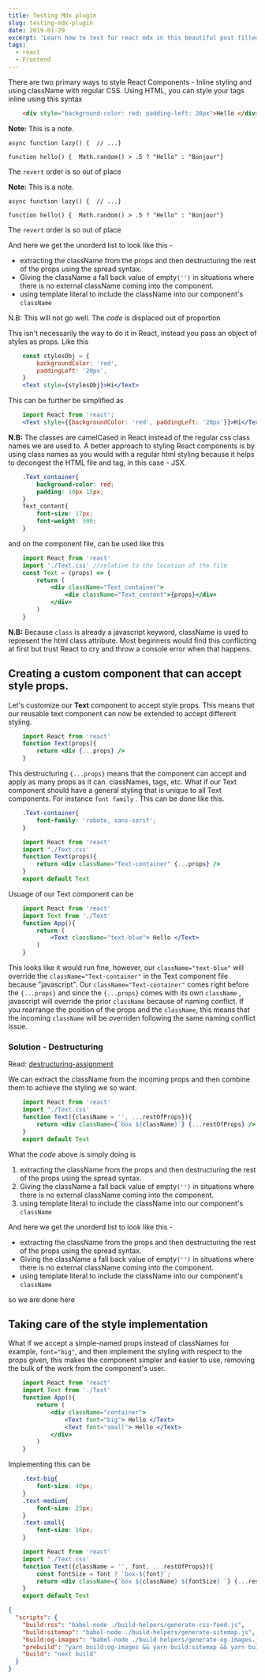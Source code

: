 ```yaml
---
title: Testing Mdx plugin
slug: testing-mdx-plugin
date: 2019-01-29
excerpt: 'Learn how to test for react mdx in this beautiful post filled with tryouts'
tags: 
  - react
  - Frontend
---
```


There are two primary ways to style React Components - Inline styling and using className with regular CSS. 
Using HTML, you can style your tags inline using this syntax
```html
	<div style="background-color: red; padding-left: 20px">Hello </div>
```

<Alerts type="alert">

__Note:__ This is a note.
```
async function lazy() {  // ...}

function hello() {  Math.random() > .5 ? "Hello" : "Bonjour"}

```

The `revert` order is so out of place

</Alerts>
<Alerts type="success">

__Note:__ This is a note.
```
async function lazy() {  // ...}

function hello() {  Math.random() > .5 ? "Hello" : "Bonjour"}

```

The `revert` order is so out of place

 And here we get the unorderd list to look like this -

 - extracting the className from the props and then destructuring the rest of the props using the spread syntax. 
 - Giving the className a fall back value of empty`('')` in situations where there is no external className coming into the component. 
 - using template literal to include the className into our component's `className`

</Alerts>

<Alerts type="info">
  N.B: This will not go well. The <em>code</em> is displaced out of proportion
</Alerts>

This isn't necessarily the way to do it in React, instead you pass an object of styles as props. Like this 
```jsx
	const stylesObj = {
		backgroundColor: 'red',
		paddingLeft: '20px',
	}
	<Text style={stylesObj}>Hi</Text>
```
This can be further be simplified as 
```jsx
    import React from 'react';
	<Text style={{backgroundColor: 'red', paddingLeft: '20px'}}>Hi</Text>
```
**N.B:** The classes are camelCased in React instead of the regular css class names we are used to.
A better approach to styling React components is by using class names as you would with a regular html styling because it helps to decongest the HTML file and tag, in this case - JSX.
```css
	.Text_container{
		background-color: red;
		padding: 10px 15px;
	}
	Text_content{
		font-size: 17px;
		font-weight: 500;
	}
```
and on the component file, can be used like this
```jsx
	import React from 'react'
	import './Text.css' //relative to the location of the file
	const Text = (props) => {
		return (
			<div className="Text_container">
				<div className="Text_content">{props}</div>
			</div>
		)
	}
```
**N.B:** Because `class` is already a javascript keyword, className is used to represent the html class attribute. Most beginners would find this conflicting at first but trust React to cry and throw a console error when that happens. 
## Creating a custom component that can accept style props. 
Let's customize our **Text** component to accept style props. This means that our reusable text component can now be extended to accept different styling. 
```jsx
	import React from 'react'
	function Text(props){
		return <div {...props} />
	}
```
This destructuring  `{...props}` means that the component can accept and apply as many props as it can. classNames, tags, etc.
What if our Text component should have a general styling that is unique to all Text components. For instance `font family` .
This can be done like this. 
```css
	.Text-container{
		font-family: 'roboto, sans-serif';
	}
```
```jsx
	import React from 'react'
	import "./Text.css'
	function Text(props){
		return <div className="Text-container" {...props} />
	}
    export default Text
```
Usuage of our Text component can be 
```jsx
	import React from 'react'
	import Text from './Text'
	function App(){
		return (
			<Text className="text-blue"> Hello </Text>
		)
	}
```
This looks like it would run fine, however, our `className="text-blue"` will override the `className="Text-container"` in the Text component file because "javascript". Our `className="Text-container"` comes right before the `{...props}` and since the `{...props}` comes with its own `className` ,  javascript will override the prior `className` because of naming conflict. 
If you rearrange the position of the props and the `className`, this means that the incoming `className` will be overriden following the same naming conflict issue.

### Solution - Destructuring

Read: [destructuring-assignment](https://javascript.info/destructuring-assignment#the-rest)

We can extract the className from the incoming props and then combine them to achieve the styling we so want. 
```jsx
	import React from 'react'
	import "./Text.css'
	function Text({className = '', ...restOfProps}){
		return <div className={`box ${className}`} {...restOfProps} />
	}
    export default Text
```
What the <em>code</em> above is simply doing is 
 1. extracting the className from the props and then destructuring the rest of the props using the spread syntax. 
 2. Giving the className a fall back value of empty`('')` in situations where there is no external className coming into the component. 
 3. using template literal to include the className into our component's `className`


 And here we get the unorderd list to look like this -

 - extracting the className from the props and then destructuring the rest of the props using the spread syntax. 
 - Giving the className a fall back value of empty`('')` in situations where there is no external className coming into the component. 
 - using template literal to include the className into our component's `className`

so we are done here 

## Taking care of the style implementation
What if we accept a simple-named props instead of classNames for example, `font="big"`, and then implement the styling with respect to the props given, this makes the component simpler and easier to use, removing the bulk of the work from the component's user. 
```jsx
	import React from 'react'
	import Text from './Text'
	function App(){
		return (
			<div className="container">
				<Text font="big"> Hello </Text>
				<Text font="small"> Hello </Text>
			</div>
		)
	}
```
Implementing this can be 
```css
	.text-big{
		font-size: 40px;
	}
	.text-medium{
		font-size: 25px;
	}
	.text-small{
		font-size: 16px;
	}
```
```jsx
	import React from 'react'
	import "./Text.css'
	function Text({className = '', font, ...restOfProps}){
		const fontSize = font ? `box-${font}`;
		return <div className={`box ${className} ${fontSize} `} {...restOfProps} />
	}
    export default Text
```

```json
{
  "scripts": {
    "build:rss": "babel-node ./build-helpers/generate-rss-feed.js",
    "build:sitemap": "babel-node ./build-helpers/generate-sitemap.js",
    "build:og-images": "babel-node ./build-helpers/generate-og-images.js",
    "prebuild": "yarn build:og-images && yarn build:sitemap && yarn build:rss",
    "build": "next build"
  }
}
```

